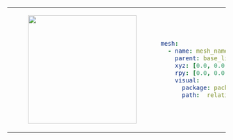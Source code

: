 <table>
<tr>
<td>
<center>
<figure>
    <img src={require("./img/mesh.png").default} width="250" />
</figure>
</center>
</td>
<td>

```yaml
mesh:
  - name: mesh_name
    parent: base_link
    xyz: [0.0, 0.0, 0.0]
    rpy: [0.0, 0.0, 0.0]
    visual:
      package: package_name # optional
      path:  relative/path/to/mesh/in/package.stl # or /absolute/path/to/mesh.stl
```
</td>
</tr>
</table>

